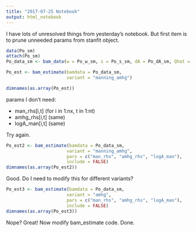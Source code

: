 ```yaml
---
title: "2017-07-25 Notebook"
output: html_notebook
---
```


I have lots of unresolved things from yesterday's notebook. But first item is to prune unneeded params from stanfit object. 

```r
data(Po_sm)
attach(Po_sm)
Po_data_sm <- bam_data(w = Po_w_sm, s = Po_s_sm, dA = Po_dA_sm, Qhat = Po_QWBM_sm)

Po_est <- bam_estimate(bamdata = Po_data_sm,
                       variant = "manning_amhg")

dimnames(as.array(Po_est))
```

params I don't need: 

- man_rhs[i,t] (for i in 1:nx, t in 1:nt)
- amhg_rhs[i,t] (same)
- logA_man[i,t] (same)

Try again.

```r
Po_est2 <- bam_estimate(bamdata = Po_data_sm,
                       variant = "manning_amhg", 
                       pars = c("man_rhs", "amhg_rhs", "logA_man"),
                       include = FALSE)
dimnames(as.array(Po_est2))
```

Good. Do I need to modify this for different variants?

```r
Po_est3 <- bam_estimate(bamdata = Po_data_sm,
                       variant = "amhg", 
                       pars = c("man_rhs", "amhg_rhs", "logA_man"),
                       include = FALSE)
dimnames(as.array(Po_est3))
```

Nope? Great! Now modify bam_estimate code. Done. 


